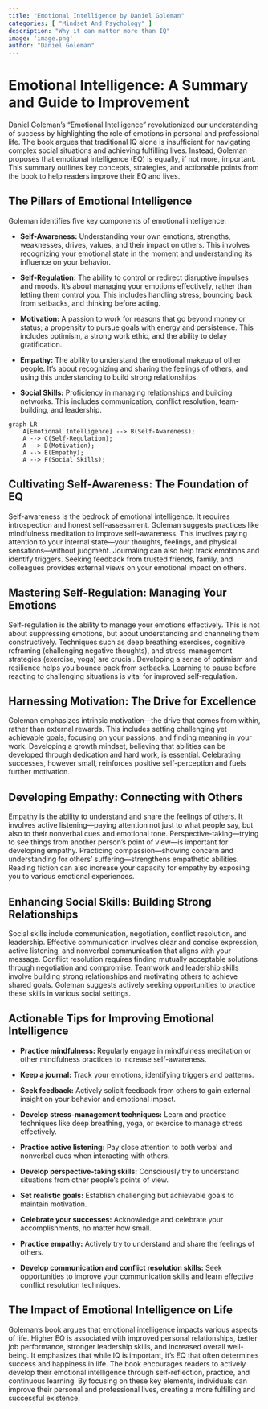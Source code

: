 ```yaml
---
title: "Emotional Intelligence by Daniel Goleman"
categories: [ "Mindset And Psychology" ]
description: "Why it can matter more than IQ"
image: 'image.png'
author: "Daniel Goleman"
---
```

# Emotional Intelligence: A Summary and Guide to Improvement

Daniel Goleman's "Emotional Intelligence" revolutionized our understanding of success by highlighting the role of emotions in personal and professional life.  The book argues that traditional IQ alone is insufficient for navigating complex social situations and achieving fulfilling lives.  Instead, Goleman proposes that emotional intelligence (EQ) is equally, if not more, important. This summary outlines key concepts, strategies, and actionable points from the book to help readers improve their EQ and lives.

## The Pillars of Emotional Intelligence

Goleman identifies five key components of emotional intelligence:

* **Self-Awareness:**  Understanding your own emotions, strengths, weaknesses, drives, values, and their impact on others.  This involves recognizing your emotional state in the moment and understanding its influence on your behavior.

* **Self-Regulation:**  The ability to control or redirect disruptive impulses and moods. It's about managing your emotions effectively, rather than letting them control you. This includes handling stress, bouncing back from setbacks, and thinking before acting.

* **Motivation:**  A passion to work for reasons that go beyond money or status; a propensity to pursue goals with energy and persistence.  This includes optimism, a strong work ethic, and the ability to delay gratification.

* **Empathy:**  The ability to understand the emotional makeup of other people. It's about recognizing and sharing the feelings of others, and using this understanding to build strong relationships.

* **Social Skills:**  Proficiency in managing relationships and building networks. This includes communication, conflict resolution, team-building, and leadership.

```mermaid
graph LR
    A[Emotional Intelligence] --> B(Self-Awareness);
    A --> C(Self-Regulation);
    A --> D(Motivation);
    A --> E(Empathy);
    A --> F(Social Skills);
```

## Cultivating Self-Awareness: The Foundation of EQ

Self-awareness is the bedrock of emotional intelligence. It requires introspection and honest self-assessment. Goleman suggests practices like mindfulness meditation to improve self-awareness. This involves paying attention to your internal state—your thoughts, feelings, and physical sensations—without judgment. Journaling can also help track emotions and identify triggers. Seeking feedback from trusted friends, family, and colleagues provides external views on your emotional impact on others.

## Mastering Self-Regulation: Managing Your Emotions

Self-regulation is the ability to manage your emotions effectively.  This is not about suppressing emotions, but about understanding and channeling them constructively.  Techniques such as deep breathing exercises, cognitive reframing (challenging negative thoughts), and stress-management strategies (exercise, yoga) are crucial.  Developing a sense of optimism and resilience helps you bounce back from setbacks.  Learning to pause before reacting to challenging situations is vital for improved self-regulation.

## Harnessing Motivation: The Drive for Excellence

Goleman emphasizes intrinsic motivation—the drive that comes from within, rather than external rewards. This includes setting challenging yet achievable goals, focusing on your passions, and finding meaning in your work. Developing a growth mindset, believing that abilities can be developed through dedication and hard work, is essential. Celebrating successes, however small, reinforces positive self-perception and fuels further motivation.


## Developing Empathy: Connecting with Others

Empathy is the ability to understand and share the feelings of others. It involves active listening—paying attention not just to what people say, but also to their nonverbal cues and emotional tone. Perspective-taking—trying to see things from another person's point of view—is important for developing empathy. Practicing compassion—showing concern and understanding for others' suffering—strengthens empathetic abilities. Reading fiction can also increase your capacity for empathy by exposing you to various emotional experiences.

## Enhancing Social Skills: Building Strong Relationships

Social skills include communication, negotiation, conflict resolution, and leadership. Effective communication involves clear and concise expression, active listening, and nonverbal communication that aligns with your message. Conflict resolution requires finding mutually acceptable solutions through negotiation and compromise. Teamwork and leadership skills involve building strong relationships and motivating others to achieve shared goals. Goleman suggests actively seeking opportunities to practice these skills in various social settings.


## Actionable Tips for Improving Emotional Intelligence

* **Practice mindfulness:** Regularly engage in mindfulness meditation or other mindfulness practices to increase self-awareness.

* **Keep a journal:** Track your emotions, identifying triggers and patterns.

* **Seek feedback:** Actively solicit feedback from others to gain external insight on your behavior and emotional impact.

* **Develop stress-management techniques:** Learn and practice techniques like deep breathing, yoga, or exercise to manage stress effectively.

* **Practice active listening:** Pay close attention to both verbal and nonverbal cues when interacting with others.

* **Develop perspective-taking skills:**  Consciously try to understand situations from other people's points of view.

* **Set realistic goals:**  Establish challenging but achievable goals to maintain motivation.

* **Celebrate your successes:** Acknowledge and celebrate your accomplishments, no matter how small.

* **Practice empathy:**  Actively try to understand and share the feelings of others.

* **Develop communication and conflict resolution skills:**  Seek opportunities to improve your communication skills and learn effective conflict resolution techniques.


## The Impact of Emotional Intelligence on Life

Goleman's book argues that emotional intelligence impacts various aspects of life. Higher EQ is associated with improved personal relationships, better job performance, stronger leadership skills, and increased overall well-being. It emphasizes that while IQ is important, it's EQ that often determines success and happiness in life. The book encourages readers to actively develop their emotional intelligence through self-reflection, practice, and continuous learning. By focusing on these key elements, individuals can improve their personal and professional lives, creating a more fulfilling and successful existence.

